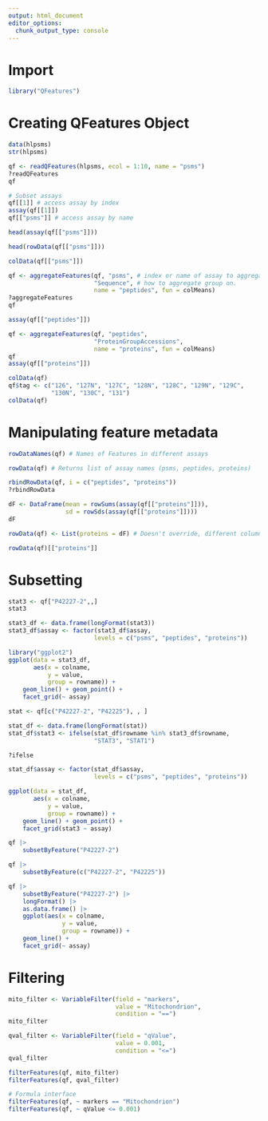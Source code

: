 ```yaml
---
output: html_document
editor_options: 
  chunk_output_type: console
---
```


# Import
```r
library("QFeatures")
```

# Creating QFeatures Object
```r
data(hlpsms)
str(hlpsms)

qf <- readQFeatures(hlpsms, ecol = 1:10, name = "psms")
?readQFeatures
qf

# Subset assays
qf[[1]] # access assay by index
assay(qf[[1]])
qf[["psms"]] # access assay by name

head(assay(qf[["psms"]]))

head(rowData(qf[["psms"]]))

colData(qf[["psms"]])

qf <- aggregateFeatures(qf, "psms", # index or name of assay to aggregate from.
                        "Sequence", # how to aggregate group on.
                        name = "peptides", fun = colMeans)
?aggregateFeatures
qf

assay(qf[["peptides"]])

qf <- aggregateFeatures(qf, "peptides", 
                        "ProteinGroupAccessions",
                        name = "proteins", fun = colMeans)
qf
assay(qf[["proteins"]])

colData(qf)
qf$tag <- c("126", "127N", "127C", "128N", "128C", "129N", "129C",
            "130N", "130C", "131")
colData(qf)

```

# Manipulating feature metadata

```r
rowDataNames(qf) # Names of Features in different assays 

rowData(qf) # Returns list of assay names (psms, peptides, proteins)

rbindRowData(qf, i = c("peptides", "proteins"))
?rbindRowData

dF <- DataFrame(mean = rowSums(assay(qf[["proteins"]])),
                sd = rowSds(assay(qf[["proteins"]])))
dF

rowData(qf) <- List(proteins = dF) # Doesn't override, different columns added.

rowData(qf)[["proteins"]]
```

# Subsetting

```r
stat3 <- qf["P42227-2",,]
stat3

stat3_df <- data.frame(longFormat(stat3))
stat3_df$assay <- factor(stat3_df$assay,
                        levels = c("psms", "peptides", "proteins"))

library("ggplot2")
ggplot(data = stat3_df,
       aes(x = colname,
           y = value,
           group = rowname)) +
    geom_line() + geom_point() +
    facet_grid(~ assay)

stat <- qf[c("P42227-2", "P42225"), , ]

stat_df <- data.frame(longFormat(stat))
stat_df$stat3 <- ifelse(stat_df$rowname %in% stat3_df$rowname,
                        "STAT3", "STAT1")

?ifelse

stat_df$assay <- factor(stat_df$assay,
                        levels = c("psms", "peptides", "proteins"))

ggplot(data = stat_df,
       aes(x = colname,
           y = value,
           group = rowname)) +
    geom_line() + geom_point() +
    facet_grid(stat3 ~ assay)

qf |>
    subsetByFeature("P42227-2")

qf |>
    subsetByFeature(c("P42227-2", "P42225"))

qf |>
    subsetByFeature("P42227-2") |>
    longFormat() |>
    as.data.frame() |>
    ggplot(aes(x = colname,
               y = value,
               group = rowname)) +
    geom_line() +
    facet_grid(~ assay)
```

# Filtering

```r
mito_filter <- VariableFilter(field = "markers",
                              value = "Mitochondrion",
                              condition = "==")
mito_filter

qval_filter <- VariableFilter(field = "qValue",
                              value = 0.001,
                              condition = "<=")
qval_filter

filterFeatures(qf, mito_filter)
filterFeatures(qf, qval_filter)

# Formula interface
filterFeatures(qf, ~ markers == "Mitochondrion")
filterFeatures(qf, ~ qValue <= 0.001)
```

